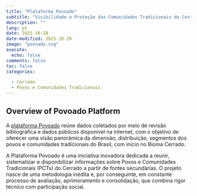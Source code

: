 ```yaml
---
title: "Plataforma Povoado"
subtitle: "Visibilidade e Proteção das Comunidades Tradicionais do Cerrado"
description: ""
lang: pt
date: 2025-10-28
date-modified: 2025-10-28
image: "povoado.svg"
execute:
  echo: false
comments: false
toc: false
categories:

  - Cerrado
  - Povos e Comunidades Tradicionais
---
```



## Overview of Povoado Platform

A [plataforma Povoado](https://dados.tonomapa.org.br)  reúne dados coletados por meio de revisão bibliográfica e dados públicos disponível na internet, com o objetivo de oferecer uma visão panorâmica da dimensão, distribuição, segmentos dos povos e comunidades tradicionais do Brasil, com início no Bioma Cerrado.

A Plataforma Povoado é uma iniciativa inovadora dedicada a reunir, sistematizar e disponibilizar informações sobre Povos e Comunidades Tradicionais (PCTs) do Cerrado a partir de fontes secundárias. O projeto nasce de uma metodologia inédita e, por conseguinte, em constante processo de avaliação, aprimoramento e consolidação, que combina rigor técnico com participação social.